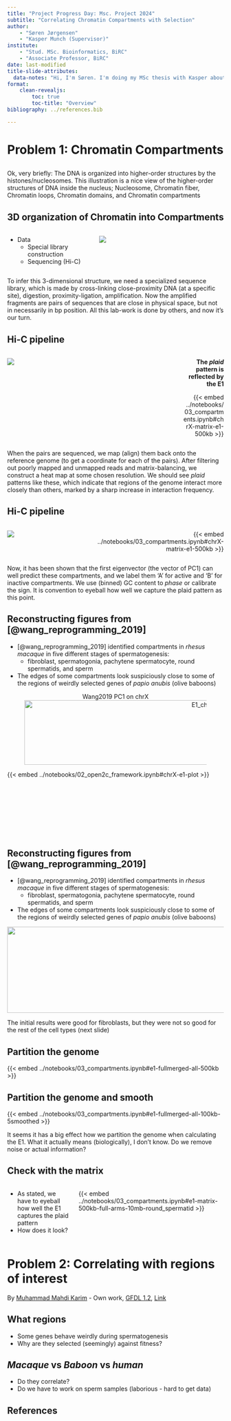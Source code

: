 ```yaml
---
title: "Project Progress Day: Msc. Project 2024"
subtitle: "Correlating Chromatin Compartments with Selection"
author: 
    - "Søren Jørgensen" 
    - "Kasper Munch (Supervisor)"
institute: 
    - "Stud. MSc. Bioinformatics, BiRC"
    - "Associate Professor, BiRC"
date: last-modified
title-slide-attributes: 
  data-notes: "Hi, I'm Søren. I'm doing my MSc thesis with Kasper about Chromatin Structures and Selection."
format: 
    clean-revealjs:
        toc: true
        toc-title: "Overview"
bibliography: ../references.bib

---
```



# Problem 1: Chromatin Compartments {background-image="images/chromatin-intro.jpg" background-opacity=0.2}

## {background-image="images/chromatin-intro.jpg" }

::: {.notes}
Ok, very briefly: The DNA is organized into higher-order structures by the histones/nucleosomes. This illustration is a nice view of the higher-order structures of DNA inside the nucleus; Nucleosome, Chromatin fiber, Chromatin loops, Chromatin domains, and Chromatin compartments
:::

## 3D organization of Chromatin into Compartments 

:::: {.columns}

::: {.column width="40%"}
- Data
    - Special library construction
    - Sequencing (Hi-C)
:::

::: {.column width="60%"}
![](images/hic-intro.jpg)
:::

::::

::: {.notes}
To infer this 3-dimensional structure, we need a specialized sequence library, which is made by cross-linking close-proximity DNA (at a specific site), digestion, proximity-ligation, amplification.
Now the amplified fragments are pairs of sequences that are close in physical space, but not in necessarily in bp position. All this lab-work is done by others, and now it's our turn.
:::

## Hi-C pipeline {auto-animate=true}

:::: {.columns}
::: {.column width="80%"}
![](images/HiCschematic.png)
:::

::: {.column style="width: 20%; text-align: right; margin-left: auto;"}
**The *plaid* pattern is reflected by the E1**

::: {.data-id='boxright'}
{{< embed ../notebooks/03_compartments.ipynb#chrX-matrix-e1-500kb >}}
:::
:::
::::

::: {.notes}
When the pairs are sequenced, we map (align) them back onto the reference genome (to get a coordinate for each of the pairs). After filtering out poorly mapped and unmapped reads and matrix-balancing, we construct a heat map at some chosen resolution. We should see *plaid* patterns like these, which indicate that regions of the genome interact more closely than others, marked by a sharp increase in interaction frequency.
:::

## Hi-C pipeline {auto-animate=true}

:::: {.columns}
::: {.column width="38%"}
![](images/HiCschematic.png)
:::

::: {.column style="width: 62%; text-align: right; margin-left: auto;"}
::: {.data-id='boxright'}
{{< embed ../notebooks/03_compartments.ipynb#chrX-matrix-e1-500kb >}}
:::
:::
::::

::: {.notes}
Now, it has been shown that the first eigenvector (the vector of PC1) can well predict these compartments, and we label them 'A' for active and 'B' for inactive compartments. We use (binned) GC content to *phase* or calibrate the sign. It is convention to eyeball how well we capture the plaid pattern as this point. 
:::

## Reconstructing figures from [@wang_reprogramming_2019]

::: {.incremental}
- [@wang_reprogramming_2019] identified compartments in *rhesus macaque* in five different stages of spermatogenesis: 
    - fibroblast, spermatogonia, pachytene spermatocyte, round spermatids, and sperm
- The edges of some compartments look suspiciously close to some of the regions of weirdly selected genes of *papio anubis* (olive baboons)
:::

::: {data-id='box1' .fragment .fade-in}
::: {style="top-margin: 0px; margin-left:auto; margin-right:auto;"}
<figure>
    <center>
    <figcaption>Wang2019 PC1 on chrX</figcaption>
    <img src="../figures/E1_chrX_fib_wang.png" alt="E1_chrX_fib_wang" style="height: 150px; width: 880px;"/>
    </center>
</figure>

:::

::: {style="top-margin: 0px; margin-left:auto; margin-right:auto; height: 150px;"}
{{< embed ../notebooks/02_open2c_framework.ipynb#chrX-e1-plot >}}
:::
:::


## Reconstructing figures from [@wang_reprogramming_2019] 

- [@wang_reprogramming_2019] identified compartments in *rhesus macaque* in five different stages of spermatogenesis: 
    - fibroblast, spermatogonia, pachytene spermatocyte, round spermatids, and sperm
- The edges of some compartments look suspiciously close to some of the regions of weirdly selected genes of *papio anubis* (olive baboons)

::: {data-id='box1'}
::: {.r-stretch}
![](images/overlay-smoothed.png){style="height:200px; width:1200px"}
:::
:::

::: {.notes}
The initial results were good for fibroblasts, but they were not so good for the rest of the cell types (next slide)
:::



## Partition the genome

{{< embed ../notebooks/03_compartments.ipynb#e1-fullmerged-all-500kb >}} 

## Partition the genome and smooth

{{< embed ../notebooks/03_compartments.ipynb#e1-fullmerged-all-100kb-5smoothed >}}

::: {.notes}
It seems it has a big effect how we partition the genome when calculating the E1. What it actually means (biologically), I don't know. Do we remove noise or actual information? 
:::

## Check with the matrix {.nostretch}

:::: {.columns}

::: {.column width="30%" .fragment}
- As stated, we have to eyeball how well the E1 captures the plaid pattern
- How does it look?
:::

::: {.column width="70%" .fragment .r-stretch}
{{< embed ../notebooks/03_compartments.ipynb#e1-matrix-500kb-full-arms-10mb-round_spermatid >}}
:::

::::


# Problem 2: Correlating with regions of interest {background-image="https://upload.wikimedia.org/wikipedia/commons/3/35/Olive_baboon_Ngorongoro.jpg" background-opacity=0.3}

::: footer
By <a href="https://en.wikipedia.org/wiki/User:Muhammad_Mahdi_Karim" class="extiw" title="w:User:Muhammad Mahdi Karim">Muhammad Mahdi Karim</a> - <span class="int-own-work" lang="en">Own work</span>, <a href="http://www.gnu.org/licenses/old-licenses/fdl-1.2.html" title="GNU Free Documentation License 1.2">GFDL 1.2</a>, <a href="https://commons.wikimedia.org/w/index.php?curid=11193550">Link</a>
:::

## What regions

::: {.incremental}
- Some genes behave weirdly during spermatogenesis
- Why are they selected (seemingly) against fitness? 
:::

## *Macaque* vs *Baboon*  vs *human* 

::: {.incremental}
- Do they correlate? 
- Do we have to work on sperm samples (laborious - hard to get data) 
:::

## References
